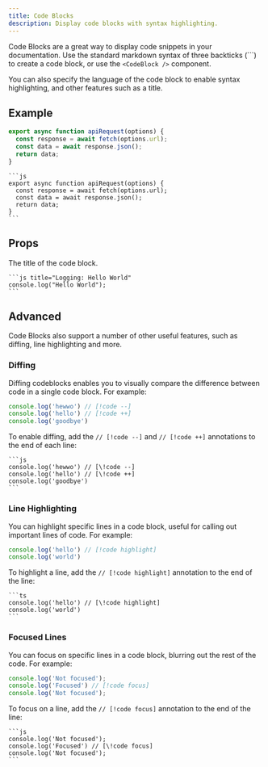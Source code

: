 ```yaml
---
title: Code Blocks
description: Display code blocks with syntax highlighting.
---
```


Code Blocks are a great way to display code snippets in your documentation. Use the standard markdown syntax of three backticks
(```) to create a code block, or use the `<CodeBlock />` component. 

You can also specify the language of the code block to enable syntax highlighting, and other features such as a title.

## Example

```js
export async function apiRequest(options) {
  const response = await fetch(options.url);
  const data = await response.json();
  return data;
}
```

````
```js
export async function apiRequest(options) {
  const response = await fetch(options.url);
  const data = await response.json();
  return data;
}
```
````

## Props

<Property name="title" type="string" optional>
  The title of the code block.

  ````
  ```js title="Logging: Hello World"
  console.log("Hello World");
  ```
  ````
</Property>

## Advanced

Code Blocks also support a number of other useful features, such as diffing, line highlighting and more.

### Diffing

Diffing codeblocks enables you to visually compare the difference between code in a single code block. For example:

```js
console.log('hewwo') // [!code --]
console.log('hello') // [!code ++]
console.log('goodbye')
```

To enable diffing, add the `// [!code --]` and `// [!code ++]` annotations to the end of each line:

````
```js
console.log('hewwo') // [\!code --]
console.log('hello') // [\!code ++]
console.log('goodbye')
```
````

### Line Highlighting

You can highlight specific lines in a code block, useful for calling out important lines of code. For example:

```js
console.log('hello') // [!code highlight]
console.log('world')
```

To highlight a line, add the `// [!code highlight]` annotation to the end of the line:

````
```ts
console.log('hello') // [\!code highlight]
console.log('world')
```
````

### Focused Lines

You can focus on specific lines in a code block, blurring out the rest of the code. For example:

```js
console.log('Not focused');
console.log('Focused') // [!code focus]
console.log('Not focused');
```


To focus on a line, add the `// [!code focus]` annotation to the end of the line:

````
```js
console.log('Not focused');
console.log('Focused') // [\!code focus]
console.log('Not focused');
```
````
